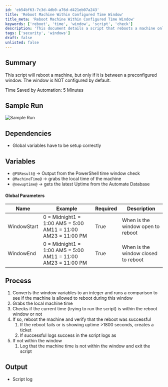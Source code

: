 ```yaml
---
id: 'eb54bf63-7c3d-4db0-a76d-d421eb07a243'
title: 'Reboot Machine Within Configured Time Window'
title_meta: 'Reboot Machine Within Configured Time Window'
keywords: ['reboot', 'time', 'window', 'script', 'check']
description: 'This document details a script that reboots a machine only if it falls within a preconfigured time window. It includes setup requirements, process steps, and output logging information.'
tags: ['security', 'windows']
draft: false
unlisted: false
---
```

## Summary

This script will reboot a machine, but only if it is between a preconfigured window. The window is NOT configured by default.

Time Saved by Automation: 5 Minutes

## Sample Run

![Sample Run](../../../static/img/Reboot---Forced-with-Time-Window-Verification-&-Verify-Reboot/image_1.png)

## Dependencies

- Global variables have to be setup correctly

## Variables

- `@PSResult@` -> Output from the PowerShell time window check
- `@MachineTime@` -> grabs the local time of the machine
- `@newuptime@` -> gets the latest Uptime from the Automate Database

#### Global Parameters

| Name        | Example                                                                                                                                                        | Required | Description                       |
|-------------|----------------------------------------------------------------------------------------------------------------------------------------------------------------|----------|-----------------------------------|
| WindowStart | 0 = Midnight1 = 1:00 AM5 = 5:00 AM11 = 11:00 AM23 = 11:00 PM                                                                                | True     | When is the window open to reboot |
| WindowEnd   | 0 = Midnight1 = 1:00 AM5 = 5:00 AM11 = 11:00 AM23 = 11:00 PM                                                                                | True     | When is the window closed to reboot |

## Process

1. Converts the window variables to an integer and runs a comparison to see if the machine is allowed to reboot during this window
2. Grabs the local machine time
3. Checks if the current time (trying to run the script) is within the reboot window or not
4. If so, reboot the machine and verify that the reboot was successful
   1. If the reboot fails or is showing uptime >1800 seconds, creates a ticket
   2. If successful logs success in the script logs as
5. If not within the window
   1. Log that the machine time is not within the window and exit the script

## Output

- Script log












